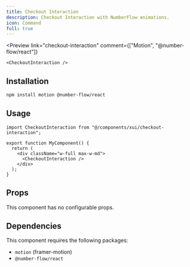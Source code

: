 ```yaml
---
title: Checkout Interaction
description: Checkout Interaction with NumberFlow animations.
icon: Command
full: true
---
```



<Preview
    link="checkout-interaction"
    comment={["Motion", "@number-flow/react"]}
>
    <CheckoutInteraction />
</Preview>

## Installation

```bash
npm install motion @number-flow/react
```

## Usage

```tsx
import CheckoutInteraction from "@/components/xui/checkout-interaction";

export function MyComponent() {
  return (
    <div className="w-full max-w-md">
      <CheckoutInteraction />
    </div>
  );
}
```

## Props

This component has no configurable props.

## Dependencies

This component requires the following packages:

- `motion` (framer-motion)
- `@number-flow/react`
